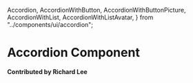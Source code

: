   Accordion,
  AccordionWithButton,
  AccordionWithButtonPicture,
  AccordionWithList,
  AccordionWithListAvatar,
} from "../components/ui/accordion";

# Accordion Component

**Contributed by Richard Lee**

<Accordion />

<AccordionWithButton />

<AccordionWithButtonPicture />

<AccordionWithList />

<AccordionWithListAvatar />
